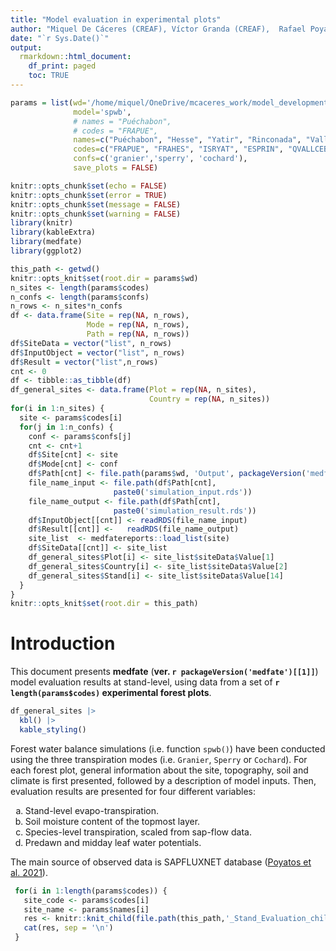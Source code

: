 ```yaml
---
title: "Model evaluation in experimental plots"
author: "Miquel De Cáceres (CREAF), Víctor Granda (CREAF),  Rafael Poyatos (CREAF), Nicolas Martin-StPaul (INRAE)"
date: "`r Sys.Date()`"
output: 
  rmarkdown::html_document:
    df_print: paged
    toc: TRUE
---
```




```r
params = list(wd='/home/miquel/OneDrive/mcaceres_work/model_development/medfate_development/StandLevelEvaluation/',
              model='spwb',
              # names = "Puéchabon",
              # codes = "FRAPUE",
              names=c("Puéchabon", "Hesse", "Yatir", "Rinconada", "Vallcebre (Barrol)", "Vallcebre (Sort)","Prades", "Font-Blanche", "Can Balasc", "Armallones", "Ronda"),
              codes=c("FRAPUE", "FRAHES", "ISRYAT", "ESPRIN", "QVALLCEBRE", "PVALLCEBRE", "PRADES",  "FONBLA", "CANBALASC", "ESPALTARM", "RONDA"),
              confs=c('granier','sperry', 'cochard'),
              save_plots = FALSE)

knitr::opts_chunk$set(echo = FALSE)
knitr::opts_chunk$set(error = TRUE)
knitr::opts_chunk$set(message = FALSE)
knitr::opts_chunk$set(warning = FALSE)
library(knitr)
library(kableExtra)
library(medfate)
library(ggplot2)

```

```r
this_path <- getwd()
knitr::opts_knit$set(root.dir = params$wd)
n_sites <- length(params$codes)
n_confs <- length(params$confs)
n_rows <- n_sites*n_confs
df <- data.frame(Site = rep(NA, n_rows), 
                 Mode = rep(NA, n_rows),
                 Path = rep(NA, n_rows))
df$SiteData = vector("list", n_rows)
df$InputObject = vector("list", n_rows)
df$Result = vector("list",n_rows)
cnt <- 0
df <- tibble::as_tibble(df)
df_general_sites <- data.frame(Plot = rep(NA, n_sites),
                               Country = rep(NA, n_sites))
for(i in 1:n_sites) {
  site <- params$codes[i]
  for(j in 1:n_confs) {
    conf <- params$confs[j]
    cnt <- cnt+1
    df$Site[cnt] <- site
    df$Mode[cnt] <- conf
    df$Path[cnt] <- file.path(params$wd, 'Output', packageVersion('medfate')[[1]], params$model, conf, site)
    file_name_input <- file.path(df$Path[cnt],
                       paste0('simulation_input.rds'))
    file_name_output <- file.path(df$Path[cnt],
                       paste0('simulation_result.rds'))
    df$InputObject[[cnt]] <- readRDS(file_name_input)
    df$Result[[cnt]] <-   readRDS(file_name_output)
    site_list  <- medfatereports::load_list(site)
    df$SiteData[[cnt]] <- site_list
    df_general_sites$Plot[i] <- site_list$siteData$Value[1]
    df_general_sites$Country[i] <- site_list$siteData$Value[2]
    df_general_sites$Stand[i] <- site_list$siteData$Value[14]
  }
}
knitr::opts_knit$set(root.dir = this_path)
```

# Introduction

This document presents **medfate** (**ver. `r packageVersion('medfate')[[1]]`**) model evaluation results at stand-level, using data from a set of **`r length(params$codes)` experimental forest plots**. 

```r
df_general_sites |> 
  kbl() |>
  kable_styling()
```


Forest water balance simulations (i.e. function `spwb()`) have been conducted using the three transpiration modes (i.e. `Granier`, `Sperry` or `Cochard`). For each forest plot, general information about the site, topography, soil and climate is first presented, followed by a description of model inputs. Then, evaluation results are presented for four different variables:

 a. Stand-level evapo-transpiration.
 b. Soil moisture content of the topmost layer.
 c. Species-level transpiration, scaled from sap-flow data.
 d. Predawn and midday leaf water potentials. 

The main source of observed data is SAPFLUXNET database ([Poyatos et al. 2021](https://essd.copernicus.org/articles/13/2607/2021/)).
 

```r
 for(i in 1:length(params$codes)) {
   site_code <- params$codes[i]
   site_name <- params$names[i]
   res <- knitr::knit_child(file.path(this_path,'_Stand_Evaluation_child.Rmd'), quiet = TRUE)
   cat(res, sep = '\n')
 }
```



